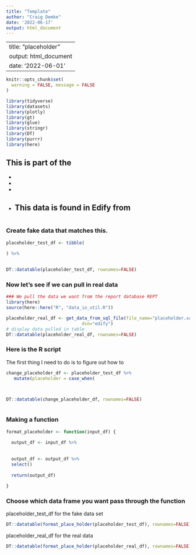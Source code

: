 ```yaml
---
title: "Template"
author: "Craig Demke"
date: '2022-06-17'
output: html_document
---
```


---
title: "placeholder"
output: html_document
date: '2022-06-01'
---

```r
knitr::opts_chunk$set(
  warning = FALSE, message = FALSE
)
```

```r
library(tidyverse)
library(datasets)
library(plotly)
library(gt)
library(glue)
library(stringr)
library(DT)
library(purrr)
library(here)
```
## This is part of the 
* 
* 
*
*
## This data is found in Edify from 
```{}

```


### Create fake data that matches this.

```r
placeholder_test_df <- tibble(
  
) %>% 
   

DT::datatable(placeholder_test_df, rownames=FALSE)
```

### Now let's see if we can pull in real data

```r
### We pull the data we want from the report database REPT 
library(here)
source(here::here("R", "data_io_util.R"))

placeholder_real_df <- get_data_from_sql_file(file_name="placeholder.sql",
                             dsn="edify")
# display data pulled in table
DT::datatable(placeholder_real_df, rownames=FALSE)
```


### Here is the R script

The first thing I need to do is to figure out how to

```r

change_placeholder_df <- placeholder_test_df %>%
   mutate(placeholder = case_when(
  


DT::datatable(change_placeholder_df, rownames=FALSE)



```

### Making a function

```r

format_placeholder <- function(input_df) {
  
  output_df <- input_df %>%  
 
  
  output_df <- output_df %>% 
  select()
  
  return(output_df)
  
}
```
### Choose which data frame you want pass through the function 

placeholder_test_df for the fake data set
```r
DT::datatable(format_place_holder(placeholder_test_df), rownames=FALSE)
```

placeholder_real_df for the real data
```r
DT::datatable(format_place_holder(placeholder_real_df), rownames=FALSE)
```

